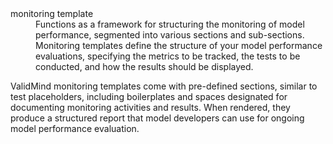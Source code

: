 monitoring template
: Functions as a framework for structuring the monitoring of model performance, segmented into various sections and sub-sections. Monitoring templates define the structure of your model performance evaluations, specifying the metrics to be tracked, the tests to be conducted, and how the results should be displayed.

ValidMind monitoring templates come with pre-defined sections, similar to test placeholders, including boilerplates and spaces designated for documenting monitoring activities and results. When rendered, they produce a structured report that model developers can use for ongoing model performance evaluation.